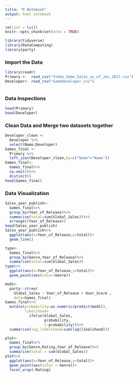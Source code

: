 ```yaml
---
title: "R Notebook"
output: html_notebook
---
```


```r
rm(list = ls())
knitr::opts_chunk$set(echo = TRUE)
```

```r
library(tidyverse)
library(DataComputing)
library(party)
```


### Import the Data

```r
library(readr)
Primary <-  read_csv("Video_Game_Sales_as_of_Jan_2017.csv")
Developer<- read_csv("GameDeveloper.csv")
  
```

### Data Inspections

```r
head(Primary)
head(Developer)
```


### Clean Data and Merge two datasets together
```r
Developer_clean <-
  Developer %>%
  select(Name,Developer)
Games_final <-
  Primary %>%
  left_join(Developer_clean,by=c("Name"="Name"))
Games_final<-
  Games_final%>%
  na.omit()%>%
  distinct()
head(Games_final)
```

### Data Visualization
```r
Sales_year_publish<-
  Games_final%>%
  group_by(Year_of_Release)%>%
  summarise(total=sum(Global_Sales))%>%
  arrange((Year_of_Release))
head(Sales_year_publish)
Sales_year_publish%>%
  ggplot(aes(x=Year_of_Release,y=total))+
  geom_line()
```


```r
type<-
  Games_final%>%
  group_by(Genre,Year_of_Release)%>%
  summarise(total=sum(Global_Sales))
type%>%
  ggplot(aes(x=Year_of_Release,y=total))+
  geom_point(aes(color=Genre))
```

```r
mod1<-
  party::ctree(
    Global_Sales ~ Year_of_Release + User_Score ,
    data=Games_final)
Games_final%>%
  mutate(probability=as.numeric(predict(mod1)),
         likelihood=
           ifelse(Global_Sales,
                  probability,
                  1-probability))%>%
  summarise(log_likelihood=sum(log(likelihood)))
```

```r
plot<-
  Games_final%>%
  group_by(Genre,Rating,Year_of_Release)%>%
  summarise(total = sum(Global_Sales))
plot%>%
  ggplot(aes(x=Year_of_Release,y=total))+
  geom_point(aes(color = Genre))+
  facet_wrap(~Rating)
```
